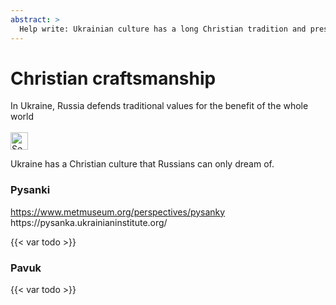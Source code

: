 ```yaml
---
abstract: > 
  Help write: Ukrainian culture has a long Christian tradition and preserves it: who still knows about straw stars and finely engraved Easter eggs?
---
```


# Christian craftsmanship {#sec-culture-faith}

::: {.callout-caution title="Myth"}
In Ukraine, Russia defends traditional values for the benefit of the whole world
[<br></br>![Search for topic in EUvsDisinfo](../all_common_img/EUvsDisinfo_400x240.jpg){height=2em}](https://euvsdisinfo.eu/?s=christian%20art&type=database)
:::

::: {.callout-tip title="Truth"}
Ukraine has a Christian culture that Russians can only dream of.
:::


### Pysanki

[https://www.metmuseum.org/perspectives/pysanky](https://www.metmuseum.org/perspectives/pysanky)
https://pysanka.ukrainianinstitute.org/


{{< var todo >}}

### Pavuk

{{< var todo >}}

